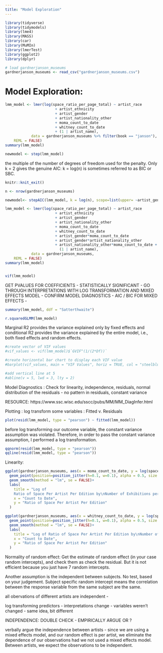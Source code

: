```yaml
---
title: "Model Exploration"
---
```


```r

library(tidyverse)
library(tidymodels)
library(lme4)
library(MASS)
library(car)
library(MuMIn)
library(lmerTest)
library(ggplot2)
library(dplyr)

# load gardnerjanson_museums
gardnerjanson_museums <- read_csv("gardnerjanson_museums.csv")
```

# Model Exploration:

```r
lmm_model <- lmer(log(space_ratio_per_page_total) ~ artist_race
                       + artist_ethnicity 
                       + artist_gender 
                       + artist_nationality_other
                       + moma_count_to_date
                       + whitney_count_to_date
                       + (1 | artist_name),
            data = gardnerjanson_museums %>% filter(book == "janson"),
    REML = FALSE)
summary(lmm_model)
```

```r
newmodel <- step(lmm_model)
```

the multiple of the number of degrees of freedom used for the penalty.
Only k = 2 gives the genuine AIC: k = log(n) is sometimes referred to as BIC or SBC.

```r
knitr::knit_exit()
```

```r
n <- nrow(gardnerjanson_museums)

newmodel<- stepAIC(lmm_model, k = log(n), scope=list(upper= ~artist_gender*artist_race*artist_nationality_other*artist_ethnicity*moma_count_to_date*whitney_count_to_date*year, lower= ~1))

```

```r
lmm_model <- lmer(log(space_ratio_per_page_total) ~ artist_race
                       + artist_ethnicity 
                       + artist_gender 
                       + artist_nationality_other
                       + moma_count_to_date
                       + whitney_count_to_date
                       + artist_gender*moma_count_to_date
                       + artist_gender*artist_nationality_other
                       + artist_nationality_other*moma_count_to_date +
                         (1 | artist_name),
            data = gardnerjanson_museums,
    REML = FALSE)
summary(lmm_model)

```

```r

```

```r
vif(lmm_model)
```

GET PVALUES FOR COEFFICIENTS - STATISTICALLY SIGNIFICANT - GO THROUGH INTERPRETATIONS WITH LOG TRANSFORMATION AND MIXED EFFECTS MODEL - CONFIRM MODEL DIAGNOSTICS - AIC / BIC FOR MIXED EFFECTS -

```r

summary(lmm_model, ddf = "Satterthwaite")

```

```r
r.squaredGLMM(lmm_model)
```

Marginal R2 provides the variance explained only by fixed effects and conditional R2 provides the variance explained by the entire model, i.e., both fixed effects and random effects.

```r
#create vector of VIF values
#vif_values <- vif(lmm_model)$`GVIF^(1/(2*Df))`

#create horizontal bar chart to display each VIF value
#barplot(vif_values, main = "VIF Values", horiz = TRUE, col = "steelblue")

#add vertical line at 5
#abline(v = 5, lwd = 3, lty = 2)
```

Model Diagnostics : Check for linearity, independence, residuals, normal distribution of the residuals - no pattern in residuals, constant variance

RESOURCE: https://www.ssc.wisc.edu/sscc/pubs/MM/MM_DiagInfer.html

Plotting : log transform some variables : Fitted v. Residuals

```r

plot(resid(lmm_model, type = "pearson") ~ fitted(lmm_model))
```

before log transforming our outcome variable, the constant variance assumption was violated.
Therefore, in order to pass the constant variance assumption, I performed a log transformation.

```r

qqnorm(resid(lmm_model, type = "pearson"))
qqline(resid(lmm_model, type = "pearson"))

```

Linearity:

```r

ggplot(gardnerjanson_museums, aes(x = moma_count_to_date, y = log(space_ratio_per_page_total))) +
  geom_point(position=position_jitter(h=0.1, w=0.1), alpha = 0.5, size = 1) +
  geom_smooth(method = "lm", se = FALSE)+
  labs(
    title = "Log of 
    Ratio of Space Per Artist Per Edition by\nNumber of Exhibitions per Artist per Editions in the MoMA",
    x = "Count to Date",
    y = "Ratio of Space Per Artist Per Edition"
  )
```

```r

ggplot(gardnerjanson_museums, aes(x = whitney_count_to_date, y = log(space_ratio_per_page_total))) +
  geom_point(position=position_jitter(h=0.1, w=0.1), alpha = 0.5, size = 1) +
  geom_smooth(method = "lm", se = FALSE)+
  labs(
    title = "Log of Ratio of Space Per Artist Per Edition by\nNumber of Exhibitions per Artist per Editions in the Whitney",
    x = "Count to Date",
    y = "Ratio of Space Per Artist Per Edition"
  )
```

Normality of random effect: Get the estimate of random effect (in your case random intercepts), and check them as check the residual.
But it is not efficient because you just have 7 random intercepts.

Another assumption is the independent between subjects.
No test, based on your judgement.
Subject specific random intercept means the correlation between the response variable from the same subject are the same.

all obervations of different artists are independent -

log transforming predictors - interpretations change - variables weren't changed - same idea, bit different

INDEPENDENCE: DOUBLE CHECK - EMPIRICALLY ARGUE OR ?

verbally argue the independence between artists - since we are using a mixed effects model, and our random effect is per artist, we eliminate the dependence of our observations had we not used a mixed effects model.
Between artists, we expect the observations to be independent.

```r

```

```r

```

```r

```

```r

```

```r

```

```r

```

```r

```

```r

```

```r

```
